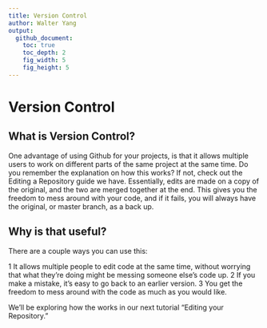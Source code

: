 ```yaml
---
title: Version Control
author: Walter Yang
output:
  github_document:
    toc: true
    toc_depth: 2
    fig_width: 5
    fig_height: 5
---
```

 
# Version Control
## What is Version Control?
 
One advantage of using Github for your projects, is that it allows multiple users to work on different parts of the same project at the same time.  Do you remember the explanation on how this works?  If not, check out the Editing a Repository guide we have.  Essentially, edits are made on a copy of the original, and the two are merged together at the end.  This gives you the freedom to mess around with your code, and if it fails, you will always have the original, or master branch, as a back up.
 
## Why is that useful?
 
There are a couple ways you can use this:
 
1 It allows multiple people to edit code at the same time, without worrying that what they’re doing might be messing someone else’s code up.
2 If you make a mistake, it’s easy to go back to an earlier version.
3 You get the freedom to mess around with the code as much as you would like.

We'll be exploring how the works in our next tutorial "Editing your Repository."
